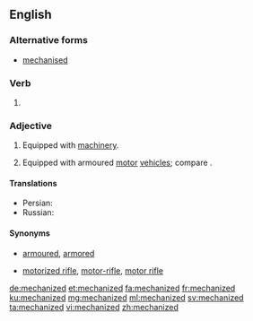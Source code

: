 ==English==

===Alternative forms===
* [[mechanised]]

===Verb===
{{head|en|verb form}}

# {{en-past of|mechanize}}

===Adjective===
{{en-adj}}

# Equipped with [[machinery]].
# {{label|en|military}} Equipped with armoured [[motor]] [[vehicle]]s; compare {{m|en|motorized||equipped with unarmoured vehicles}}.

====Translations====
{{trans-top|of or pertaining to operation using machinery}}
* Persian: {{t+|fa|مکانیزه|tr=mekānize|sc=fa-Arab}}
* Russian: {{t+|ru|механизи́рованный}}
{{trans-mid}}
{{trans-bottom}}

{{trans-top|equipped with armoured motor vehicles}}
{{trans-mid}}
{{trans-bottom}}

====Synonyms====
* {{sense|military}} [[armoured]], [[armored]]
* {{sense|military}} [[motorized rifle]], [[motor-rifle]], [[motor rifle]] {{qualifier|Soviet|Russian}}

[[de:mechanized]]
[[et:mechanized]]
[[fa:mechanized]]
[[fr:mechanized]]
[[ku:mechanized]]
[[mg:mechanized]]
[[ml:mechanized]]
[[sv:mechanized]]
[[ta:mechanized]]
[[vi:mechanized]]
[[zh:mechanized]]